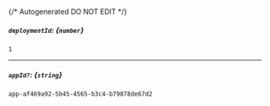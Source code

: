 {/* Autogenerated DO NOT EDIT  */}
##### `deploymentId`: *{`number`}*
`1`

---
##### `appId?`: *{`string`}*
`app-af469a92-5b45-4565-b3c4-b79878de67d2`

